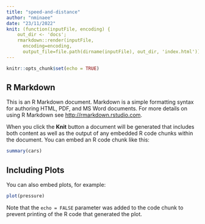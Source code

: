 ```yaml
---
title: "speed-and-distance"
author: "nminaee"
date: "23/11/2022"
knit: (function(inputFile, encoding) {
    out_dir <- 'docs';
    rmarkdown::render(inputFile,
      encoding=encoding,
      output_file=file.path(dirname(inputFile), out_dir, 'index.html'))})
---
```


```r
knitr::opts_chunk$set(echo = TRUE)
```

## R Markdown

This is an R Markdown document. Markdown is a simple formatting syntax for authoring HTML, PDF, and MS Word documents. For more details on using R Markdown see <http://rmarkdown.rstudio.com>.

When you click the **Knit** button a document will be generated that includes both content as well as the output of any embedded R code chunks within the document. You can embed an R code chunk like this:

```r
summary(cars)
```

## Including Plots

You can also embed plots, for example:

```r
plot(pressure)
```

Note that the `echo = FALSE` parameter was added to the code chunk to prevent printing of the R code that generated the plot.
